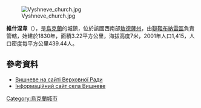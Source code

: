 [[Image:Vyshneve_church.jpg|right]]

'''維什涅韋'''（{{lang-uk|Вишневе}}），是[[烏克蘭|烏克蘭]]的城鎮，位於該國西南部[[敖德薩州|敖德薩州]]，由[[韃靼布納雷區|韃靼布納雷區]]負責管轄，始建於1830年，面積3.22平方公里，海拔高度7米，2001年人口1,415，人口密度每平方公里439.44人。

{{coord|45|48|23|N|29|46|25|E|scale:30000|display=title}}

==參考資料==
* [http://w1.c1.rada.gov.ua/pls/z7502/A005?rf7571=23298 Вишневе на сайті Верховної Ради]{{dead link|date=2018年1月 |bot=InternetArchiveBot |fix-attempted=yes }}
* [http://selo-vishneve.16mb.com/ Інформаційний сайт села Вишневе]{{dead link|date=2018年1月 |bot=InternetArchiveBot |fix-attempted=yes }}

{{Ukraine-geo-stub}}
[[Category:烏克蘭城市|Category:烏克蘭城市]]